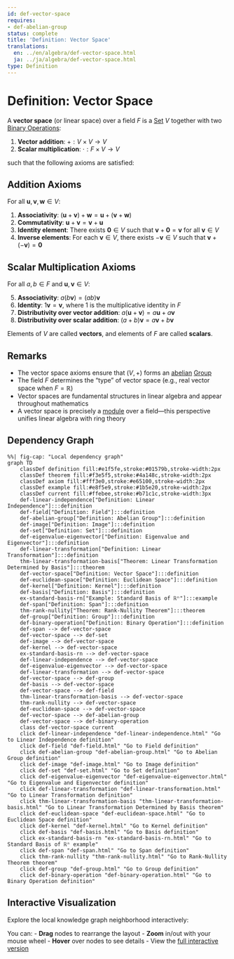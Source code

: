 ```yaml
---
id: def-vector-space
requires:
- def-abelian-group
status: complete
title: 'Definition: Vector Space'
translations:
  en: ../en/algebra/def-vector-space.html
  ja: ../ja/algebra/def-vector-space.html
type: Definition
---
```


# Definition: Vector Space {#def-vector-space}

A **vector space** (or linear space) over a field $F$ is a [Set](../logic-set-theory/def-set.qmd) $V$ together with two [Binary Operations](def-binary-operation.qmd):

1. **Vector addition**: $+ : V \times V \to V$
2. **Scalar multiplication**: $\cdot : F \times V \to V$

such that the following axioms are satisfied:

## Addition Axioms

For all $\mathbf{u}, \mathbf{v}, \mathbf{w} \in V$:

1. **Associativity**: $(\mathbf{u} + \mathbf{v}) + \mathbf{w} = \mathbf{u} + (\mathbf{v} + \mathbf{w})$
2. **Commutativity**: $\mathbf{u} + \mathbf{v} = \mathbf{v} + \mathbf{u}$
3. **Identity element**: There exists $\mathbf{0} \in V$ such that $\mathbf{v} + \mathbf{0} = \mathbf{v}$ for all $\mathbf{v} \in V$
4. **Inverse elements**: For each $\mathbf{v} \in V$, there exists $-\mathbf{v} \in V$ such that $\mathbf{v} + (-\mathbf{v}) = \mathbf{0}$

## Scalar Multiplication Axioms

For all $a, b \in F$ and $\mathbf{u}, \mathbf{v} \in V$:

5. **Associativity**: $a(b\mathbf{v}) = (ab)\mathbf{v}$
6. **Identity**: $1\mathbf{v} = \mathbf{v}$, where $1$ is the multiplicative identity in $F$
7. **Distributivity over vector addition**: $a(\mathbf{u} + \mathbf{v}) = a\mathbf{u} + a\mathbf{v}$
8. **Distributivity over scalar addition**: $(a + b)\mathbf{v} = a\mathbf{v} + b\mathbf{v}$

Elements of $V$ are called **vectors**, and elements of $F$ are called **scalars**.

## Remarks

- The vector space axioms ensure that $(V, +)$ forms an [abelian](def-abelian-group.qmd) [Group](def-group.qmd)
- The field $F$ determines the "type" of vector space (e.g., real vector space when $F = \mathbb{R}$)
- Vector spaces are fundamental structures in linear algebra and appear throughout mathematics
- A vector space is precisely a [module](def-module.qmd) over a field—this perspective unifies linear algebra with ring theory

## Dependency Graph

```mermaid
%%| fig-cap: "Local dependency graph"
graph TD
    classDef definition fill:#e1f5fe,stroke:#01579b,stroke-width:2px
    classDef theorem fill:#f3e5f5,stroke:#4a148c,stroke-width:2px
    classDef axiom fill:#fff3e0,stroke:#e65100,stroke-width:2px
    classDef example fill:#e8f5e9,stroke:#1b5e20,stroke-width:2px
    classDef current fill:#ffebee,stroke:#b71c1c,stroke-width:3px
    def-linear-independence["Definition: Linear Independence"]:::definition
    def-field["Definition: Field"]:::definition
    def-abelian-group["Definition: Abelian Group"]:::definition
    def-image["Definition: Image"]:::definition
    def-set["Definition: Set"]:::definition
    def-eigenvalue-eigenvector["Definition: Eigenvalue and Eigenvector"]:::definition
    def-linear-transformation["Definition: Linear Transformation"]:::definition
    thm-linear-transformation-basis["Theorem: Linear Transformation Determined by Basis"]:::theorem
    def-vector-space["Definition: Vector Space"]:::definition
    def-euclidean-space["Definition: Euclidean Space"]:::definition
    def-kernel["Definition: Kernel"]:::definition
    def-basis["Definition: Basis"]:::definition
    ex-standard-basis-rn["Example: Standard Basis of ℝⁿ"]:::example
    def-span["Definition: Span"]:::definition
    thm-rank-nullity["Theorem: Rank-Nullity Theorem"]:::theorem
    def-group["Definition: Group"]:::definition
    def-binary-operation["Definition: Binary Operation"]:::definition
    def-span --> def-vector-space
    def-vector-space --> def-set
    def-image --> def-vector-space
    def-kernel --> def-vector-space
    ex-standard-basis-rn --> def-vector-space
    def-linear-independence --> def-vector-space
    def-eigenvalue-eigenvector --> def-vector-space
    def-linear-transformation --> def-vector-space
    def-vector-space --> def-group
    def-basis --> def-vector-space
    def-vector-space --> def-field
    thm-linear-transformation-basis --> def-vector-space
    thm-rank-nullity --> def-vector-space
    def-euclidean-space --> def-vector-space
    def-vector-space --> def-abelian-group
    def-vector-space --> def-binary-operation
    class def-vector-space current
    click def-linear-independence "def-linear-independence.html" "Go to Linear Independence definition"
    click def-field "def-field.html" "Go to Field definition"
    click def-abelian-group "def-abelian-group.html" "Go to Abelian Group definition"
    click def-image "def-image.html" "Go to Image definition"
    click def-set "def-set.html" "Go to Set definition"
    click def-eigenvalue-eigenvector "def-eigenvalue-eigenvector.html" "Go to Eigenvalue and Eigenvector definition"
    click def-linear-transformation "def-linear-transformation.html" "Go to Linear Transformation definition"
    click thm-linear-transformation-basis "thm-linear-transformation-basis.html" "Go to Linear Transformation Determined by Basis theorem"
    click def-euclidean-space "def-euclidean-space.html" "Go to Euclidean Space definition"
    click def-kernel "def-kernel.html" "Go to Kernel definition"
    click def-basis "def-basis.html" "Go to Basis definition"
    click ex-standard-basis-rn "ex-standard-basis-rn.html" "Go to Standard Basis of ℝⁿ example"
    click def-span "def-span.html" "Go to Span definition"
    click thm-rank-nullity "thm-rank-nullity.html" "Go to Rank-Nullity Theorem theorem"
    click def-group "def-group.html" "Go to Group definition"
    click def-binary-operation "def-binary-operation.html" "Go to Binary Operation definition"
```

## Interactive Visualization

Explore the local knowledge graph neighborhood interactively:

::: {.graph-viz data-id="def-vector-space" data-width="700" data-height="500"}
:::

You can:
- **Drag** nodes to rearrange the layout
- **Zoom** in/out with your mouse wheel
- **Hover** over nodes to see details
- View the [full interactive version](../../output/interactive/def-vector-space.html){target="_blank"}
